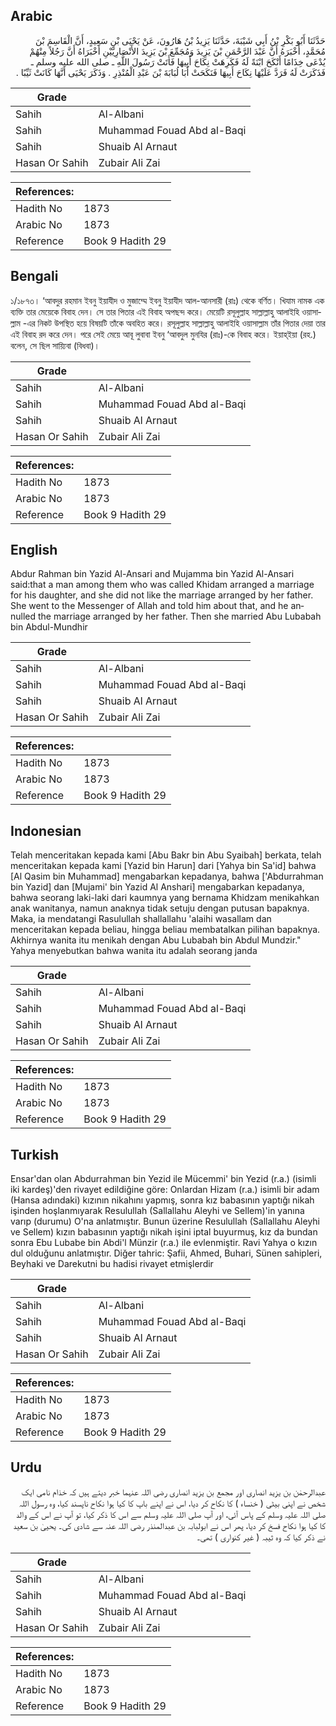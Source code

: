## Arabic


<div dir="rtl" lang="ar" style={{fontSize:'larger',backgroundColor:'#f8f9fa',padding:20}}>
حَدَّثَنَا أَبُو بَكْرِ بْنُ أَبِي شَيْبَةَ، حَدَّثَنَا يَزِيدُ بْنُ هَارُونَ، عَنْ يَحْيَى بْنِ سَعِيدٍ، أَنَّ الْقَاسِمَ بْنَ مُحَمَّدٍ، أَخْبَرَهُ أَنَّ عَبْدَ الرَّحْمَنِ بْنَ يَزِيدَ وَمُجَمِّعَ بْنَ يَزِيدَ الأَنْصَارِيَّيْنِ أَخْبَرَاهُ أَنَّ رَجُلاً مِنْهُمْ يُدْعَى خِذَامًا أَنْكَحَ ابْنَةً لَهُ فَكَرِهَتْ نِكَاحَ أَبِيهَا فَأَتَتْ رَسُولَ اللَّهِ ـ صلى الله عليه وسلم ـ فَذَكَرَتْ لَهُ فَرَدَّ عَلَيْهَا نِكَاحَ أَبِيهَا فَنَكَحَتْ أَبَا لُبَابَةَ بْنَ عَبْدِ الْمُنْذِرِ ‏.‏ وَذَكَرَ يَحْيَى أَنَّهَا كَانَتْ ثَيِّبًا ‏.‏
</div>
<div style={{backgroundColor:'#f8f9fa',padding:20, marginBottom: 10}}><table> <thead> <tr> <th>Grade</th> <th></th> </tr> </thead> <tbody> <tr><td>Sahih</td><td>Al-Albani</td></tr><tr><td>Sahih</td><td>Muhammad Fouad Abd al-Baqi</td></tr><tr><td>Sahih</td><td>Shuaib Al Arnaut</td></tr><tr><td>Hasan Or Sahih</td><td>Zubair Ali Zai</td></tr></tbody></table><table> <thead> <tr> <th>References:</th> <th></th> </tr> </thead> <tbody><tr><td>Hadith No</td><td>1873</td></tr><tr><td>Arabic No</td><td>1873</td></tr><tr><td>Reference</td><td>Book 9 Hadith 29</td></tr></tbody></table></div>

## Bengali


<div dir="ltr" lang="bn" style={{fontSize:'larger',backgroundColor:'#f8f9fa',padding:20}}>
১/১৮৭৩। ‘আবদুর রহমান ইবনু ইয়াযীদ ও মুজাম্মে ইবনু ইয়াযীদ আল-আনসারী (রাঃ) থেকে বর্ণিত। খিযাম নামক এক ব্যক্তি তার মেয়েকে বিবাহ দেন। সে তার পিতার এই বিবাহ অপছন্দ করে। মেয়েটি রসূলুল্লাহ সাল্লাল্লাহু আলাইহি ওয়াসাল্লাম -এর নিকট উপস্থিত হয়ে বিষয়টি তাঁকে অবহিত করে। রসূলুল্লাহ সাল্লাল্লাহু আলাইহি ওয়াসাল্লাম তাঁর পিতার দেয়া তার এই বিবাহ রদ করে দেন। পরে সেই মেয়ে আবূ লুবাবা ইবনু ‘আবদুল মুনযির (রাঃ)-কে বিবাহ করে। ইয়াহ্ইয়া (রহ.) বলেন, সে ছিল সায়্যিবা (বিধবা)।
</div>
<div style={{backgroundColor:'#f8f9fa',padding:20, marginBottom: 10}}><table> <thead> <tr> <th>Grade</th> <th></th> </tr> </thead> <tbody> <tr><td>Sahih</td><td>Al-Albani</td></tr><tr><td>Sahih</td><td>Muhammad Fouad Abd al-Baqi</td></tr><tr><td>Sahih</td><td>Shuaib Al Arnaut</td></tr><tr><td>Hasan Or Sahih</td><td>Zubair Ali Zai</td></tr></tbody></table><table> <thead> <tr> <th>References:</th> <th></th> </tr> </thead> <tbody><tr><td>Hadith No</td><td>1873</td></tr><tr><td>Arabic No</td><td>1873</td></tr><tr><td>Reference</td><td>Book 9 Hadith 29</td></tr></tbody></table></div>

## English


<div dir="ltr" lang="en" style={{fontSize:'larger',backgroundColor:'#f8f9fa',padding:20}}>
Abdur Rahman bin Yazid Al-Ansari and Mujamma bin Yazid Al-Ansari said:that a man among them who was called Khidam arranged a marriage for his daughter, and she did not like the marriage arranged by her father. She went to the Messenger of Allah and told him about that, and he annulled the marriage arranged by her father. Then she married Abu Lubabah bin Abdul-Mundhir
</div>
<div style={{backgroundColor:'#f8f9fa',padding:20, marginBottom: 10}}><table> <thead> <tr> <th>Grade</th> <th></th> </tr> </thead> <tbody> <tr><td>Sahih</td><td>Al-Albani</td></tr><tr><td>Sahih</td><td>Muhammad Fouad Abd al-Baqi</td></tr><tr><td>Sahih</td><td>Shuaib Al Arnaut</td></tr><tr><td>Hasan Or Sahih</td><td>Zubair Ali Zai</td></tr></tbody></table><table> <thead> <tr> <th>References:</th> <th></th> </tr> </thead> <tbody><tr><td>Hadith No</td><td>1873</td></tr><tr><td>Arabic No</td><td>1873</td></tr><tr><td>Reference</td><td>Book 9 Hadith 29</td></tr></tbody></table></div>

## Indonesian


<div dir="ltr" lang="id" style={{fontSize:'larger',backgroundColor:'#f8f9fa',padding:20}}>
Telah menceritakan kepada kami [Abu Bakr bin Abu Syaibah] berkata, telah menceritakan kepada kami [Yazid bin Harun] dari [Yahya bin Sa'id] bahwa [Al Qasim bin Muhammad] mengabarkan kepadanya, bahwa ['Abdurrahman bin Yazid] dan [Mujami' bin Yazid Al Anshari] mengabarkan kepadanya, bahwa seorang laki-laki dari kaumnya yang bernama Khidzam menikahkan anak wanitanya, namun anaknya tidak setuju dengan putusan bapaknya. Maka, ia mendatangi Rasulullah shallallahu 'alaihi wasallam dan menceritakan kepada beliau, hingga beliau membatalkan pilihan bapaknya. Akhirnya wanita itu menikah dengan Abu Lubabah bin Abdul Mundzir." Yahya menyebutkan bahwa wanita itu adalah seorang janda
</div>
<div style={{backgroundColor:'#f8f9fa',padding:20, marginBottom: 10}}><table> <thead> <tr> <th>Grade</th> <th></th> </tr> </thead> <tbody> <tr><td>Sahih</td><td>Al-Albani</td></tr><tr><td>Sahih</td><td>Muhammad Fouad Abd al-Baqi</td></tr><tr><td>Sahih</td><td>Shuaib Al Arnaut</td></tr><tr><td>Hasan Or Sahih</td><td>Zubair Ali Zai</td></tr></tbody></table><table> <thead> <tr> <th>References:</th> <th></th> </tr> </thead> <tbody><tr><td>Hadith No</td><td>1873</td></tr><tr><td>Arabic No</td><td>1873</td></tr><tr><td>Reference</td><td>Book 9 Hadith 29</td></tr></tbody></table></div>

## Turkish


<div dir="ltr" lang="tr" style={{fontSize:'larger',backgroundColor:'#f8f9fa',padding:20}}>
Ensar'dan olan Abdurrahman bin Yezid ile Mücemmi' bin Yezid (r.a.) (isimli iki kardeş)'den rivayet edildiğine göre: Onlardan Hizam (r.a.) isimli bir adam (Hansa adındaki) kızının nikahını yapmış, sonra kız babasının yaptığı nikah işinden hoşlanmıyarak Resulullah (Sallallahu Aleyhi ve Sellem)'in yanına varıp (durumu) O'na anlatmıştır. Bunun üzerine Resulullah (Sallallahu Aleyhi ve Sellem) kızın babasının yaptığı nikah işini iptal buyurmuş, kız da bundan sonra Ebu Lubabe bin Abdi'l Münzir (r.a.) ile evlenmiştir. Ravi Yahya o kızın dul olduğunu anlatmıştır. Diğer tahric: Şafii, Ahmed, Buhari, Sünen sahipleri, Beyhaki ve Darekutni bu hadisi rivayet etmişlerdir
</div>
<div style={{backgroundColor:'#f8f9fa',padding:20, marginBottom: 10}}><table> <thead> <tr> <th>Grade</th> <th></th> </tr> </thead> <tbody> <tr><td>Sahih</td><td>Al-Albani</td></tr><tr><td>Sahih</td><td>Muhammad Fouad Abd al-Baqi</td></tr><tr><td>Sahih</td><td>Shuaib Al Arnaut</td></tr><tr><td>Hasan Or Sahih</td><td>Zubair Ali Zai</td></tr></tbody></table><table> <thead> <tr> <th>References:</th> <th></th> </tr> </thead> <tbody><tr><td>Hadith No</td><td>1873</td></tr><tr><td>Arabic No</td><td>1873</td></tr><tr><td>Reference</td><td>Book 9 Hadith 29</td></tr></tbody></table></div>

## Urdu


<div dir="rtl" lang="ur" style={{fontSize:'larger',backgroundColor:'#f8f9fa',padding:20}}>
عبدالرحمٰن بن یزید انصاری اور مجمع بن یزید انصاری رضی اللہ عنہما خبر دیتے ہیں کہ خذام نامی ایک شخص نے اپنی بیٹی ( خنساء ) کا نکاح کر دیا، اس نے اپنے باپ کا کیا ہوا نکاح ناپسند کیا، وہ رسول اللہ صلی اللہ علیہ وسلم کے پاس آئی، اور آپ صلی اللہ علیہ وسلم سے اس کا ذکر کیا، تو آپ نے اس کے والد کا کیا ہوا نکاح فسخ کر دیا، پھر اس نے ابولبابہ بن عبدالمنذر رضی اللہ عنہ سے شادی کی۔ یحییٰ بن سعید نے ذکر کیا کہ وہ ثیبہ ( غیر کنواری ) تھی۔
</div>
<div style={{backgroundColor:'#f8f9fa',padding:20, marginBottom: 10}}><table> <thead> <tr> <th>Grade</th> <th></th> </tr> </thead> <tbody> <tr><td>Sahih</td><td>Al-Albani</td></tr><tr><td>Sahih</td><td>Muhammad Fouad Abd al-Baqi</td></tr><tr><td>Sahih</td><td>Shuaib Al Arnaut</td></tr><tr><td>Hasan Or Sahih</td><td>Zubair Ali Zai</td></tr></tbody></table><table> <thead> <tr> <th>References:</th> <th></th> </tr> </thead> <tbody><tr><td>Hadith No</td><td>1873</td></tr><tr><td>Arabic No</td><td>1873</td></tr><tr><td>Reference</td><td>Book 9 Hadith 29</td></tr></tbody></table></div>
